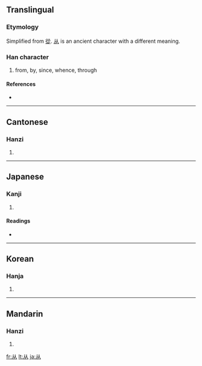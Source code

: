 {{see|丛|人人}}
==Translingual==

===Etymology===
Simplified from [[從]]. [[从]] is an ancient character with a different meaning.

===Han character===
{{Han char|rn=9|rad=人|as=02|sn=4|four=|canj=人人 (OO)}}

# from, by, since, whence, through

====References====
* {{Han ref|kx=0092.030|dkj=00362|dj=0195.010|hdz=10105.030|uh=4ECE|ud=20174}}

----

==Cantonese==

===Hanzi===
{{yue-hanzi|jyut=|y=chung4}}

# {{defn|Cantonese}}

----

==Japanese==

===Kanji===
{{ja-kanji|grade=|rs=人02}}

# {{defn|Japanese}}

====Readings====
* {{ja-readings|on=[[じゅう]] (jū), [[しょう]] (shō), [[じゅ]] (ju)|kun=[[したがう]] (shitagau), [[より]] (yori)}}

----

==Korean==

===Hanja===
{{ko-hanja|hangeul=종|rv=jong|mr=chong}}

# {{defn|Korean}}

----

==Mandarin==

===Hanzi===
{{cmn-hanzi|tra=從|pin=[[cóng]] ([[cong2]])|wg=ts'ung<sup>2</sup>}}

# {{defn|Mandarin}}

[[fr:从]]
[[lt:从]]
[[ja:从]]